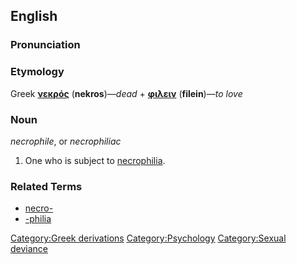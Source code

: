 ==English==

===Pronunciation===
{{substub}}

===Etymology===
Greek '''[[νεκρός]]''' ('''nekros''')&mdash;''dead'' + '''[[φιλειν]]''' ('''filein''')&mdash;''to love''

===Noun===
''necrophile'', or ''necrophiliac''

# One who is subject to [[necrophilia]].

===Related Terms===
*[[necro-]]
*[[-philia]]

[[Category:Greek derivations]]
[[Category:Psychology]]
[[Category:Sexual deviance]]